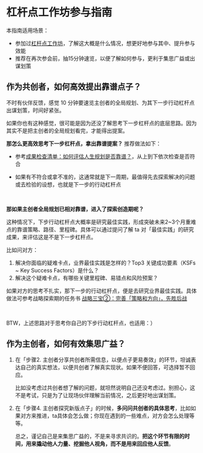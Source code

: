 # 杠杆点工作坊参与指南

本指南适用场景：
- 参加过[杠杆点工作坊](https://sunnylife.feishu.cn/wiki/wikcnMP1QxbQN0IlAQQ1IeSMipc#)，了解这大概是什么情况，想更好地参与其中、提升参与效能
- 推荐在再次参会前，抽15分钟速览，以便了解如何参与，更利于集思广益或出谋划策

## 作为共创者，如何高效提出靠谱点子？

不时有伙伴反馈，感觉 10 分钟要速览主创者的全局规划、为其下一步行动杠杆点出谋划策，时间好紧张。

如果你也有这种感觉，很可能是因为还没了解思考下一步杠杆点的底层思路。因为其实不是把主创者的全局规划看完，才能得出提案。

**那怎么更高效思考下一步杠杆点，拿出靠谱提案？** 推荐做法如下：

- 参考[成果检查清单：如何评估人生规划是否靠谱？](/projects/checklist)，从上到下依次检查是否符合

- 如果有不符合或拿不准的，这通常就是下一周期，最值得先去探索解决的问题或去检验的设想，也就是下一步的行动杠杆点




<br />

**那如果主创者全局规划已相对靠谱，进入了探索创造期呢？**

这种情况下，下步行动杠杆点大概率是研究最佳实践，形成突破未来2~3个月重难点的靠谱策略、路径、里程碑。具体可以通过提问了解 ta 对「最佳实践」的研究成果，来评估这是不是下一步杠杆点。

比如问对方：

1. 解决你面临的疑难卡点，业界最佳实践是怎样的？Top3 关键成功要素（KSFs ~ Key Success Factors）是什么？
2. 解决这个疑难卡点，有哪些关键里程碑、易错点和风险预案？

如果对方的思考不扎实，那下一步的行动杠杆点，便是去研究业界最佳实践。具体做法可参考战略探索期的任务书 [战略三宝②：完善「策略和方向」，先胜后战](/projects/strategy-p2)

<br />

BTW，上述思路对于思考你自己的下步行动杠杆点，也适用：）


## 作为主创者，如何有效集思广益？

1. 在「步骤2. 主创者分享共创者所需信息，以便点子更易奏效」的环节，坦诚表达自己的真实想法，以便共创者了解真实现状。如果不便回答，可选择暂不回应。
    
    比如没考虑过共创者想了解的问题，就坦然说明自己还没考虑过。别担心，这不是考试，只是为了让现场伙伴理解当前情况，之后更好地出谋划策。

2. 在「步骤4. 主创者探究新版点子」的时候，**多问问共创者的具体思考**，比如如果对方来推进，ta具体会怎么做；你现在遇到的一些难点，对方会怎么处理等等。

    总之，谨记自己是来集思广益的，不是来寻求共识的。**把这个环节有限的时间，用来撬动他人力量、挖掘他人视角，而不是用来回应他人反馈**。